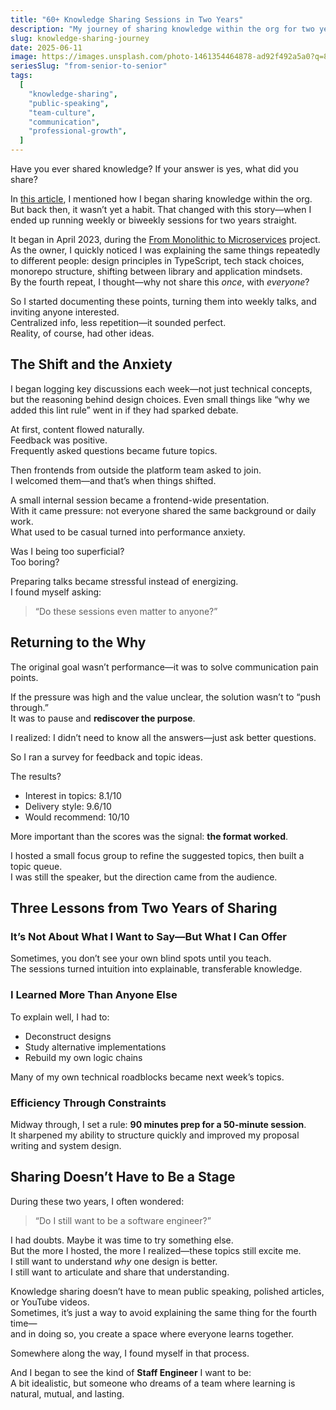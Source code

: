 ```yaml
---
title: "60+ Knowledge Sharing Sessions in Two Years"
description: "My journey of sharing knowledge within the org for two years."
slug: knowledge-sharing-journey
date: 2025-06-11
image: https://images.unsplash.com/photo-1461354464878-ad92f492a5a0?q=80&w=1470&auto=format&fit=crop&ixlib=rb-4.1.0&ixid=M3wxMjA3fDB8MHxwaG90by1wYWdlfHx8fGVufDB8fHx8fA%3D%3D
seriesSlug: "from-senior-to-senior"
tags:
  [
    "knowledge-sharing",
    "public-speaking",
    "team-culture",
    "communication",
    "professional-growth",
  ]
---
```


Have you ever shared knowledge? 
If your answer is yes, what did you share?

In [this article](/en/posts/from-stage-fright-to-embracing-the-spotlight), I mentioned how I began sharing knowledge within the org.  
But back then, it wasn’t yet a habit. That changed with this story—when I ended up running weekly or biweekly sessions for two years straight.

<Spacer />

It began in April 2023, during the [From Monolithic to Microservices](/en/posts/from-monolithic-to-microservice) project.  
As the owner, I quickly noticed I was explaining the same things repeatedly to different people: design principles in TypeScript, tech stack choices, monorepo structure, shifting between library and application mindsets.  
By the fourth repeat, I thought—why not share this *once*, with *everyone*?

So I started documenting these points, turning them into weekly talks, and inviting anyone interested.  
Centralized info, less repetition—it sounded perfect.  
Reality, of course, had other ideas.


## The Shift and the Anxiety

I began logging key discussions each week—not just technical concepts, but the reasoning behind design choices. Even small things like “why we added this lint rule” went in if they had sparked debate.

At first, content flowed naturally.  
Feedback was positive.  
Frequently asked questions became future topics.

Then frontends from outside the platform team asked to join.  
I welcomed them—and that’s when things shifted.

A small internal session became a frontend-wide presentation.  
With it came pressure: not everyone shared the same background or daily work.  
What used to be casual turned into performance anxiety.

Was I being too superficial?  
Too boring?

Preparing talks became stressful instead of energizing.  
I found myself asking:

> “Do these sessions even matter to anyone?”

## Returning to the Why

The original goal wasn’t performance—it was to solve communication pain points.

If the pressure was high and the value unclear, the solution wasn’t to “push through.”  
It was to pause and **rediscover the purpose**.

I realized: I didn’t need to know all the answers—just ask better questions.

So I ran a survey for feedback and topic ideas.

The results?

- Interest in topics: 8.1/10  
- Delivery style: 9.6/10  
- Would recommend: 10/10  

More important than the scores was the signal: **the format worked**.

I hosted a small focus group to refine the suggested topics, then built a topic queue.  
I was still the speaker, but the direction came from the audience.


## Three Lessons from Two Years of Sharing

### It’s Not About What I Want to Say—But What I Can Offer  
Sometimes, you don’t see your own blind spots until you teach.  
The sessions turned intuition into explainable, transferable knowledge.

### I Learned More Than Anyone Else  
To explain well, I had to:  
- Deconstruct designs  
- Study alternative implementations  
- Rebuild my own logic chains  

Many of my own technical roadblocks became next week’s topics.

### Efficiency Through Constraints  
Midway through, I set a rule: **90 minutes prep for a 50-minute session**.  
It sharpened my ability to structure quickly and improved my proposal writing and system design.

## Sharing Doesn’t Have to Be a Stage

During these two years, I often wondered:

> “Do I still want to be a software engineer?”

I had doubts. Maybe it was time to try something else.  
But the more I hosted, the more I realized—these topics still excite me.  
I still want to understand *why* one design is better.  
I still want to articulate and share that understanding.

Knowledge sharing doesn’t have to mean public speaking, polished articles, or YouTube videos.  
Sometimes, it’s just a way to avoid explaining the same thing for the fourth time—  
and in doing so, you create a space where everyone learns together.

Somewhere along the way, I found myself in that process.

And I began to see the kind of **Staff Engineer** I want to be:  
A bit idealistic, but someone who dreams of a team where learning is natural, mutual, and lasting.
